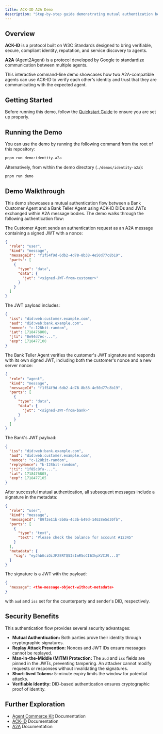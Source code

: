 ```yaml
---
title: ACK-ID A2A Demo
description: "Step-by-step guide demonstrating mutual authentication between agents using ACK-ID and A2A."
---
```


## Overview

**ACK-ID** is a protocol built on W3C Standards designed to bring verifiable, secure, compliant identity, reputation, and service discovery to agents.

**A2A** (Agent2Agent) is a protocol developed by Google to standardize communication between multiple agents.

This interactive command-line demo showcases how two A2A-compatible agents can use ACK-ID to verify each other's identity and trust that they are communicating with the expected agent.

## Getting Started

Before running this demo, follow the [Quickstart Guide](./quickstart) to ensure you are set up properly.

## Running the Demo

You can use the demo by running the following command from the root of this repository:

```sh
pnpm run demo:identity-a2a
```

Alternatively, from within the demo directory (`./demos/identity-a2a`):

```sh
pnpm run demo
```

## Demo Walkthrough

This demo showcases a mutual authentication flow between a Bank Customer Agent and a Bank Teller Agent using ACK-ID DIDs and JWTs exchanged within A2A message bodies. The demo walks through the following authentication flow:

<Steps>
<Step title="Initial Contact - Customer Agent Initiates">
The Customer Agent sends an authentication request as an A2A message containing a signed JWT with a nonce:

```json
{
  "role": "user",
  "kind": "message",
  "messageId": "f1f54f9d-6db2-4d78-8b38-4e50d77c8b19",
  "parts": [
    {
      "type": "data",
      "data": {
        "jwt": "<signed-JWT-from-customer>"
      }
    }
  ]
}
```

The JWT payload includes:

```json
{
  "iss": "did:web:customer.example.com",
  "aud": "did:web:bank.example.com",
  "nonce": "c-128bit-random",
  "iat": 1718476800,
  "jti": "0e94d7ec-...",
  "exp": 1718477100
}
```

</Step>

<Step title="Bank Teller Agent Response">
The Bank Teller Agent verifies the customer's JWT signature and responds with its own signed JWT, including both the customer's nonce and a new server nonce:

```json
{
  "role": "agent",
  "kind": "message",
  "messageId": "f1f54f9d-6db2-4d78-8b38-4e50d77c8b19",
  "parts": [
    {
      "type": "data",
      "data": {
        "jwt": "<signed-JWT-from-bank>"
      }
    }
  ]
}
```

The Bank's JWT payload:

```json
{
  "iss": "did:web:bank.example.com",
  "aud": "did:web:customer.example.com",
  "nonce": "c-128bit-random",
  "replyNonce": "b-128bit-random",
  "jti": "1f85c8fa-...",
  "iat": 1718476805,
  "exp": 1718477105
}
```

</Step>

<Step title="Subsequent Communications">
After successful mutual authentication, all subsequent messages include a signature in the metadata:

```json
{
  "role": "user",
  "kind": "message",
  "messageId": "89f2e11b-5b0a-4c3b-b49d-14628e5d30fb",
  "parts": [
    {
      "type": "text",
      "text": "Please check the balance for account #12345"
    }
  ],
  "metadata": {
    "sig": "eyJhbGciOiJFZERTQSIsInR5cCI6IkpXVCJ9...Q"
  }
}
```

The signature is a JWT with the payload:

```json
{
  "message": <the-message-object-without-metadata>
}
```

with `aud` and `iss` set for the counterparty and sender's DID, respectively.

</Step>
</Steps>

## Security Benefits

This authentication flow provides several security advantages:

- **Mutual Authentication:** Both parties prove their identity through cryptographic signatures.
- **Replay Attack Prevention:** Nonces and JWT IDs ensure messages cannot be replayed.
- **Man-in-the-Middle (MITM) Protection:** The `aud` and `iss` fields are pinned in the JWTs, preventing tampering. An attacker cannot modify requests or responses without invalidating the signatures.
- **Short-lived Tokens:** 5-minute expiry limits the window for potential attacks.
- **Verifiable Identity:** DID-based authentication ensures cryptographic proof of identity.

## Further Exploration

- [Agent Commerce Kit](https://www.agentcommercekit.com) Documentation
- [ACK-ID](https://www.agentcommercekit.com/ack-id) Documentation
- [A2A](https://github.com/google-a2a/A2A) Documentation
